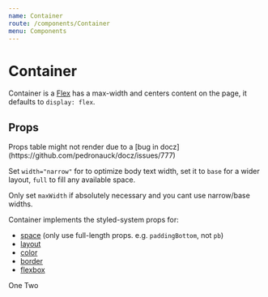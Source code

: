```yaml
---
name: Container
route: /components/Container
menu: Components
---
```



# Container

Container is a [Flex](/components/Flex) has a max-width and centers content on the page, it defaults to `display: flex`.

## Props

<Props of={Container} />
Props table might not render due to a [bug in docz](https://github.com/pedronauck/docz/issues/777)

Set `width="narrow"` for to optimize body text width, set it to `base` for a wider layout, `full` to fill any available space.

Only set `maxWidth` if absolutely necessary and you cant use narrow/base widths.

Container implements the styled-system props for:

- [space](https://styled-system.com/api#space) (only use full-length props. e.g. `paddingBottom`, not `pb`)
- [layout](https://styled-system.com/api#layout)
- [color](https://styled-system.com/api#color)
- [border](https://styled-system.com/api#border)
- [flexbox](https://styled-system.com/api#flex)

<Playground>
  <Container bg="neutral.light" padding="large">
    <Card margin="base">One</Card>
    <Card margin="base">Two</Card>
  </Container>
</Playground>
